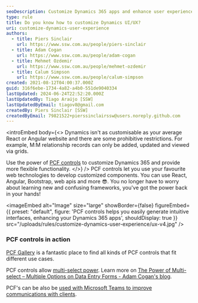 ```yaml
---
seoDescription: Customize Dynamics 365 apps and enhance user experience with Power Apps Component Framework (PCF) controls, allowing for intuitive interfaces and seamless integration of favorite web technologies.
type: rule
title: Do you know how to customize Dynamics UI/UX?
uri: customize-dynamics-user-experience
authors:
  - title: Piers Sinclair
    url: https://www.ssw.com.au/people/piers-sinclair
  - title: Adam Cogan
    url: https://www.ssw.com.au/people/adam-cogan
  - title: Mehmet Ozdemir
    url: https://www.ssw.com.au/people/mehmet-ozdemir
  - title: Calum Simpson
    url: https://www.ssw.com.au/people/calum-simpson
created: 2021-08-12T04:00:37.000Z
guid: 316f6ebe-1734-4a82-a4b0-551de9040334
lastUpdated: 2024-06-24T22:52:20.000Z
lastUpdatedBy: Tiago Araújo [SSW]
lastUpdatedByEmail: tiagov8@gmail.com
createdBy: Piers Sinclair [SSW]
createdByEmail: 79821522+pierssinclairssw@users.noreply.github.com
---
```


<introEmbed
  body={<>
Dynamics isn't as customisable as your average React or Angular website and there are some prohibitive restrictions. For example, M:M relationship records can only be added, updated and viewed via grids.

Use the power of [PCF controls](https://docs.microsoft.com/en-us/powerapps/developer/component-framework/overview?WT.mc_id=DX-MVP-33518) to customize Dynamics 365 and provide more flexible functionality.
  </>}
/>
PCF controls let you use your favourite web technologies to develop customized components. You can use React, Angular, Bootstrap, web apis and more 😎. You no longer have to worry about learning new and confusing frameworks, you've got the power back in your hands!


<imageEmbed
  alt="Image"
  size="large"
  showBorder={false}
  figureEmbed={{
    preset: "default",
    figure: 'PCF controls helps you easily generate intuitive interfaces, enhancing your Dynamics 365 apps',
    shouldDisplay: true
  }}
  src="/uploads/rules/customize-dynamics-user-experience/ux-v4.jpg"
/>

### PCF controls in action

[PCF Gallery](https://pcf.gallery/) is a fantastic place to find all kinds of PCF controls that fit different use cases.

PCF controls allow [multi-select power](/allow-multiple-options). Learn more on [The Power of Multi-select – Multiple Options on Data Entry Forms - Adam Cogan's blog](https://adamcogan.com/2021/08/12/the-power-of-multi-select-multiple-options-on-forms/).

PCF's can be also be [used with Microsoft Teams to improve communications with clients](/connect-crm-to-microsoft-teams).
